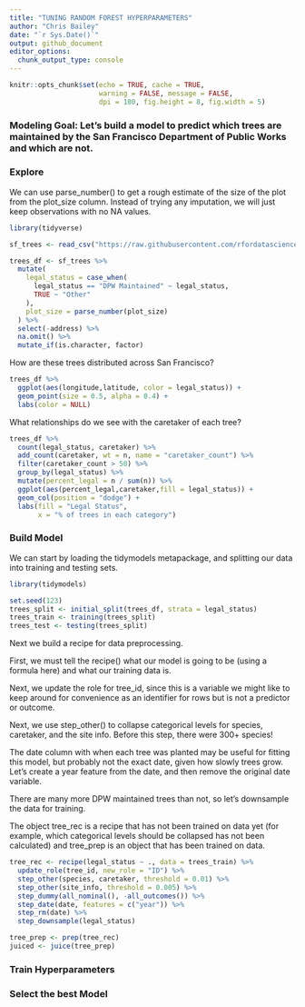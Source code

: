 ```yaml
---
title: "TUNING RANDOM FOREST HYPERPARAMETERS"
author: "Chris Bailey"
date: "`r Sys.Date()`"
output: github_document
editor_options: 
  chunk_output_type: console
---
```


```r
knitr::opts_chunk$set(echo = TRUE, cache = TRUE,
                      warning = FALSE, message = FALSE,
                      dpi = 180, fig.height = 8, fig.width = 5)
```

### Modeling Goal:  Let’s build a model to predict which trees are maintained by the San Francisco Department of Public Works and which are not.

### Explore

We can use parse_number() to get a rough estimate of the size of the plot from the plot_size column. Instead of trying any imputation, we will just keep observations with no NA values.

```r
library(tidyverse)

sf_trees <- read_csv("https://raw.githubusercontent.com/rfordatascience/tidytuesday/master/data/2020/2020-01-28/sf_trees.csv")

trees_df <- sf_trees %>%
  mutate(
    legal_status = case_when(
      legal_status == "DPW Maintained" ~ legal_status,
      TRUE ~ "Other"
    ),
    plot_size = parse_number(plot_size)
  ) %>%
  select(-address) %>%
  na.omit() %>%
  mutate_if(is.character, factor)

```

How are these trees distributed across San Francisco?

```r
trees_df %>%
  ggplot(aes(longitude,latitude, color = legal_status)) +
  geom_point(size = 0.5, alpha = 0.4) +
  labs(color = NULL)
```

What relationships do we see with the caretaker of each tree?

```r
trees_df %>%
  count(legal_status, caretaker) %>%
  add_count(caretaker, wt = n, name = "caretaker_count") %>%
  filter(caretaker_count > 50) %>%
  group_by(legal_status) %>%
  mutate(percent_legal = n / sum(n)) %>%
  ggplot(aes(percent_legal,caretaker,fill = legal_status)) +
  geom_col(position = "dodge") +
  labs(fill = "Legal Status",
       x = "% of trees in each category")

```


### Build Model

We can start by loading the tidymodels metapackage, and splitting our data into training and testing sets.

```r
library(tidymodels)

set.seed(123)
trees_split <- initial_split(trees_df, strata = legal_status)
trees_train <- training(trees_split)
trees_test <- testing(trees_split)
```

Next we build a recipe for data preprocessing.

First, we must tell the recipe() what our model is going to be (using a formula here) and what our training data is.

Next, we update the role for tree_id, since this is a variable we might like to keep around for convenience as an identifier for rows but is not a predictor or outcome.

Next, we use step_other() to collapse categorical levels for species, caretaker, and the site info. Before this step, there were 300+ species!

The date column with when each tree was planted may be useful for fitting this model, but probably not the exact date, given how slowly trees grow. Let’s create a year feature from the date, and then remove the original date variable.

There are many more DPW maintained trees than not, so let’s downsample the data for training.

The object tree_rec is a recipe that has not been trained on data yet (for example, which categorical levels should be collapsed has not been calculated) and tree_prep is an object that has been trained on data.

```r
tree_rec <- recipe(legal_status ~ ., data = trees_train) %>%
  update_role(tree_id, new_role = "ID") %>%
  step_other(species, caretaker, threshold = 0.01) %>%
  step_other(site_info, threshold = 0.005) %>%
  step_dummy(all_nominal(), -all_outcomes()) %>%
  step_date(date, features = c("year")) %>%
  step_rm(date) %>%
  step_downsample(legal_status)

tree_prep <- prep(tree_rec)
juiced <- juice(tree_prep)
```




### Train Hyperparameters

### Select the best Model

